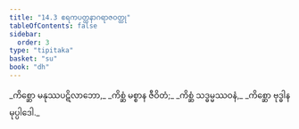 ```yaml
---
title: "14.3 ဧရကပတ္တနာဂရာဇဝတ္ထု"
tableOfContents: false
sidebar:
  order: 3
type: "tipitaka"
basket: "su"
book: "dh"
---
```



<DynamicBreadcrumb />

<Division number="182" book="dh" e="ch" v="18" p="41">

<Paragraph number="196" type="verses" book="dh">
_ကိစ္ဆော မနုဿပဋိလာဘော,_  
_ကိစ္ဆံ မစ္စာန ဇီဝိတံ;_  
_ကိစ္ဆံ သဒ္ဓမ္မဿဝနံ,_  
_ကိစ္ဆော ဗုဒ္ဓါနမုပ္ပါဒေါ._
</Paragraph>
</Division>